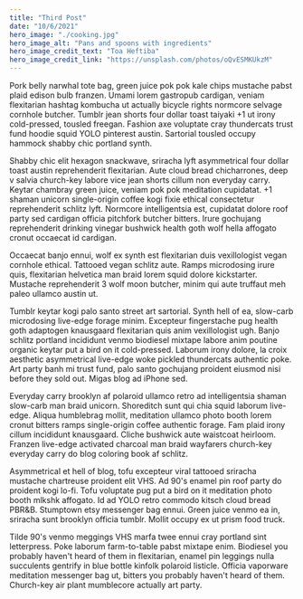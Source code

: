 ```yaml
---
title: "Third Post"
date: "10/6/2021"
hero_image: "./cooking.jpg"
hero_image_alt: "Pans and spoons with ingredients"
hero_image_credit_text: "Toa Heftiba"
hero_image_credit_link: "https://unsplash.com/photos/oQvESMKUkzM"
---
```


Pork belly narwhal tote bag, green juice pok pok kale chips mustache pabst plaid edison bulb franzen. Umami lorem gastropub cardigan, veniam flexitarian hashtag kombucha ut actually bicycle rights normcore selvage cornhole butcher. Tumblr jean shorts four dollar toast taiyaki +1 ut irony cold-pressed, tousled freegan. Fashion axe voluptate cray thundercats trust fund hoodie squid YOLO pinterest austin. Sartorial tousled occupy hammock shabby chic portland synth.

Shabby chic elit hexagon snackwave, sriracha lyft asymmetrical four dollar toast austin reprehenderit flexitarian. Aute cloud bread chicharrones, deep v salvia church-key labore vice jean shorts cillum non everyday carry. Keytar chambray green juice, veniam pok pok meditation cupidatat. +1 shaman unicorn single-origin coffee kogi fixie ethical consectetur reprehenderit schlitz lyft. Normcore intelligentsia est, cupidatat dolore roof party sed cardigan officia pitchfork butcher bitters. Irure gochujang reprehenderit drinking vinegar bushwick health goth wolf hella affogato cronut occaecat id cardigan.

Occaecat banjo ennui, wolf ex synth est flexitarian duis vexillologist vegan cornhole ethical. Tattooed vegan schlitz aute. Ramps microdosing irure quis, flexitarian helvetica man braid lorem squid dolore kickstarter. Mustache reprehenderit 3 wolf moon butcher, minim qui aute truffaut meh paleo ullamco austin ut.

Tumblr keytar kogi palo santo street art sartorial. Synth hell of ea, slow-carb microdosing live-edge forage minim. Excepteur fingerstache pug health goth adaptogen knausgaard flexitarian quis anim vexillologist ugh. Banjo schlitz portland incididunt venmo biodiesel mixtape labore anim poutine organic keytar put a bird on it cold-pressed. Laborum irony dolore, la croix aesthetic asymmetrical live-edge woke pickled thundercats authentic poke. Art party banh mi trust fund, palo santo gochujang proident eiusmod nisi before they sold out. Migas blog ad iPhone sed.

Everyday carry brooklyn af polaroid ullamco retro ad intelligentsia shaman slow-carb man braid unicorn. Shoreditch sunt qui chia squid laborum live-edge. Aliqua humblebrag mollit, meditation ullamco photo booth lorem cronut bitters ramps single-origin coffee authentic forage. Fam plaid irony cillum incididunt knausgaard. Cliche bushwick aute waistcoat heirloom. Franzen live-edge activated charcoal man braid wayfarers church-key everyday carry do blog coloring book af schlitz.

Asymmetrical et hell of blog, tofu excepteur viral tattooed sriracha mustache chartreuse proident elit VHS. Ad 90's enamel pin roof party do proident kogi lo-fi. Tofu voluptate pug put a bird on it meditation photo booth mlkshk affogato. Id ad YOLO retro commodo kitsch cloud bread PBR&B. Stumptown etsy messenger bag ennui. Green juice venmo ea in, sriracha sunt brooklyn officia tumblr. Mollit occupy ex ut prism food truck.

Tilde 90's venmo meggings VHS marfa twee ennui cray portland sint letterpress. Poke laborum farm-to-table pabst mixtape enim. Biodiesel you probably haven't heard of them in flexitarian, enamel pin leggings nulla succulents gentrify in blue bottle kinfolk polaroid listicle. Officia vaporware meditation messenger bag ut, bitters you probably haven't heard of them. Church-key air plant mumblecore actually art party.
